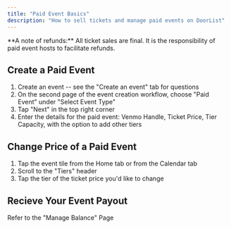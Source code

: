 ```yaml
---
title: "Paid Event Basics"
description: "How to sell tickets and manage paid events on DoorList"
---
```

<Info>
  **A note of refunds:** All ticket sales are final. It is the responsibility of paid event hosts to facilitate refunds.
</Info>





## Create a Paid Event
1. Create an event -- see the "Create an event" tab for questions
2. On the second page of the event creation workflow, choose "Paid Event" under "Select Event Type"
3. Tap "Next" in the top right corner
4. Enter the details for the paid event: Venmo Handle, Ticket Price, Tier Capacity, with the option to add other tiers
## Change Price of a Paid Event
1. Tap the event tile from the Home tab or from the Calendar tab
2. Scroll to the "Tiers" header
3. Tap the tier of the ticket price you'd like to change


## Recieve Your Event Payout
Refer to the "Manage Balance" Page
